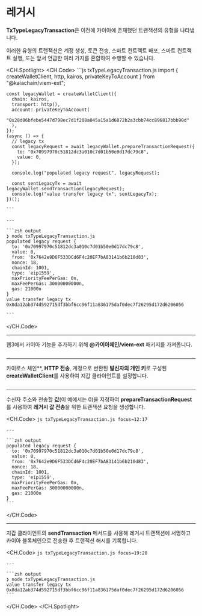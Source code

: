 # 레거시


<Editor module="/src/pages/viem-ext/기본 트랜잭션/레거시 트랜잭션.tsx" route={RoutePath.ViemExt_Legacy_Transaction} />

**TxTypeLegacyTransaction**은 이전에 카이아에 존재했던 트랜잭션의 유형을 나타냅니다.

이러한 유형의 트랜잭션은 계정 생성, 토큰 전송, 스마트 컨트랙트 배포, 스마트 컨트랙트 실행, 또는 앞서 언급한 여러 가지를 혼합하여 수행할 수 있습니다.

<CH.Spotlight>
  <CH.Code>
    ```js txTypeLegacyTransaction.js
    import { createWalletClient, http, kairos, privateKeyToAccount } from "@kaiachain/viem-ext";

    const legacyWallet = createWalletClient({
      chain: kairos,
      transport: http(),
      account: privateKeyToAccount(
        "0x28d06bfebe5447d798ec7d1f208a045a15a1d6872b2a3cbb74cc896817bbb90d"
      ),
    });
    (async () => {
      // legacy tx
      const legacyRequest = await legacyWallet.prepareTransactionRequest({
        to: "0x70997970c51812dc3a010c7d01b50e0d17dc79c8",
        value: 0,
      });

      console.log("populated legacy request", legacyRequest);

      const sentLegacyTx = await legacyWallet.sendTransaction(legacyRequest);
      console.log("value transfer legacy tx", sentLegacyTx);
    })();

    ```

    ---

    ```zsh output
    ❯ node txTypeLegacyTransaction.js
    populated legacy request {
      to: '0x70997970c51812dc3a010c7d01b50e0d17dc79c8',
      value: 0,
      from: '0x7642e9D6F533DCd6F4c20EF7bA83141b6b210d83',
      nonce: 18,
      chainId: 1001,
      type: 'eip1559',
      maxPriorityFeePerGas: 0n,
      maxFeePerGas: 30000000000n,
      gas: 21000n
    }
    value transfer legacy tx 0x8da12ab374d592715df3bbf6cc96f11a836175daf0dec7f26295d172d6206056

    ```
  </CH.Code>

  ---

  웹3에서 카이아 기능을 추가하기 위해 **@카이아체인/viem-ext** 패키지를 가져옵니다.

  ```js txTypeLegacyTransaction.js focus=1
  ```

  ---

  카이로스 체인\*\*, **HTTP 전송**, 계정으로 변환된 **발신자의 개인 키**로 구성된 **createWalletClient**를 사용하여 지갑 클라이언트를 설정합니다.

  ```js txTypeLegacyTransaction.js focus=3:9
  ```

  ---

  수신자 주소와 전송할 **값**(이 예에서는 0)을 지정하여 **prepareTransactionRequest**를 사용하여 **레거시 값 전송**을 위한 트랜잭션 요청을 생성합니다.

  <CH.Code>
    ```js txTypeLegacyTransaction.js focus=12:17
    ```

    ---

    ```zsh output
    populated legacy request {
      to: '0x70997970c51812dc3a010c7d01b50e0d17dc79c8',
      value: 0,
      from: '0x7642e9D6F533DCd6F4c20EF7bA83141b6b210d83',
      nonce: 18,
      chainId: 1001,
      type: 'eip1559',
      maxPriorityFeePerGas: 0n,
      maxFeePerGas: 30000000000n,
      gas: 21000n
    }
    ```
  </CH.Code>

  ---

  지갑 클라이언트의 **sendTransaction** 메서드를 사용해 레거시 트랜잭션에 서명하고 카이아 블록체인으로 전송한 후 트랜잭션 해시를 기록합니다.

  <CH.Code>
    ```js txTypeLegacyTransaction.js focus=19:20
    ```

    ---

    ```zsh output
    ❯ node txTypeLegacyTransaction.js
    value transfer legacy tx 0x8da12ab374d592715df3bbf6cc96f11a836175daf0dec7f26295d172d6206056
    ```
  </CH.Code>
</CH.Spotlight>

